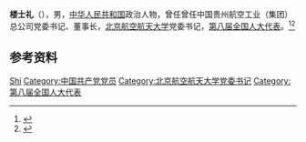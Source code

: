 '''楼士礼'''（{{bd|1941年|5月|}}），男，[[中华人民共和国|中华人民共和国]]政治人物，曾任曾任中国贵州航空工业（集团）总公司党委书记、董事长，[[北京航空航天大学|北京航空航天大学]]党委书记，[[第八届全国人大代表|第八届全国人大代表]]。<ref>{{Cite book|title=中华人民共和国职官志|author=何虎生, 李耀东, 向常福主编|publisher=中国社会出版社|year=2003|isbn=9787800883934|location=北京|pages=}}</ref><ref>{{Cite web|title=大地丰碑：楼士礼长城主题摄影展在北航艺术馆展出|url=https://news.buaa.edu.cn/info/1002/52377.htm|accessdate=2020-12-29|work=北京航空航天大学新闻网}}</ref>

== 参考资料 ==
{{reflist}}

{{中国人物小作品}}
{{北京航空航天大学}}

{{Authority control}}
{{DEFAULTSORT:Lou楼}}
[[Category:楼姓|Shi]]
[[Category:中国共产党党员|Category:中国共产党党员]]
[[Category:北京航空航天大学党委书记|Category:北京航空航天大学党委书记]]
[[Category:第八届全国人大代表|Category:第八届全国人大代表]]